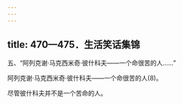 ```yaml
---
---
---
```

title: 470—475．生活笑话集锦
---




五、“阿列克谢·马克西米奇·彼什科夫——一个命很苦的人……”


阿列克谢·马克西米奇·彼什科夫——一个命很苦的人(8)。

尽管彼什科夫并不是一个苦命的人。